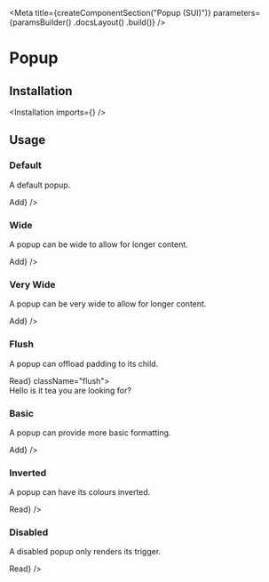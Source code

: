 
<Meta
    title={createComponentSection("Popup (SUI)")}
    parameters={paramsBuilder()
        .docsLayout(<SemanticLayout documentationPath="/modules/popup" />)
        .build()}
/>

# Popup

## Installation

<Installation imports={<Imports />} />

## Usage

### Default

A default popup.

<Preview>
    <Story name="default">
        <Popup content="Adds users to your feed" trigger={<Button>Add</Button>} />
    </Story>
</Preview>

### Wide

A popup can be wide to allow for longer content.

<Preview>
    <Story name="wide">
        <Popup wide content="This is a wide pop-up which allows for lots of content with additional space. You can fit a lot of words here and the paragraphs will be pretty wide." trigger={<Button>Add</Button>} />
    </Story>
</Preview>

### Very Wide

A popup can be very wide to allow for longer content.

<Preview>
    <Story name="very wide">
        <Popup wide="very" content="This is a wide pop-up which allows for lots of content with additional space. You can fit a lot of words here and the paragraphs will be pretty wide." trigger={<Button>Add</Button>} />
    </Story>
</Preview>

### Flush

A popup can offload padding to its child.

<Preview>
    <Story name="flush">
        <Popup trigger={<Button>Read</Button>} className="flush">
            <Popup.Content className="pa10">
                <div>Hello is it tea you are looking for?</div>
            </Popup.Content>
        </Popup>
    </Story>
</Preview>

### Basic

A popup can provide more basic formatting.

<Preview>
    <Story name="basic">
        <Popup basic content="Adds users to your feed" trigger={<Button>Add</Button>} />
    </Story>
</Preview>

### Inverted

A popup can have its colours inverted.

<Preview>
    <Story name="inverted">
        <Popup inverted content="Once upon a midnight dreary, while I pondered, weak and weary, Over many a quaint and curious volume of forgotten lore—" trigger={<Button>Read</Button>} />
    </Story>
</Preview>

### Disabled

A disabled popup only renders its trigger.

<Preview>
    <Story name="disabled">
        <Popup disabled content="Once upon a midnight dreary, while I pondered, weak and weary, Over many a quaint and curious volume of forgotten lore—" trigger={<Button>Read</Button>} />
    </Story>
</Preview>
